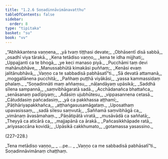 ```yaml
---
title: "1.2.6 Soṇadinnāvimānavatthu"
tableOfContents: false
sidebar:
  order: 8
type: "tipitaka"
basket: "su"
book: "vv"
---
```



<DynamicBreadcrumb />

<Division number="217" book="vv">

<Paragraph number="243" type="verses" book="vv">
_“Abhikkantena vaṇṇena,_  
_yā tvaṃ tiṭṭhasi devate;_  
_Obhāsentī disā sabbā,_  
_osadhī viya tārakā._  

</Paragraph>

</Division>
<Division number="218" book="vv">

<Paragraph number="244" type="verses" book="vv">
_Kena tetādiso vaṇṇo,_  
_kena te idha mijjhati;_  
_Uppajjanti ca te bhogā,_  
_ye keci manaso piyā._  

</Paragraph>

</Division>
<Division number="219" book="vv">

<Paragraph number="245" type="verses" book="vv">
_Pucchāmi taṃ devi mahānubhāve,_  
_Manussabhūtā kimakāsi puññaṃ;_  
_Kenāsi evaṃ jalitānubhāvā,_  
_Vaṇṇo ca te sabbadisā pabhāsatī”ti._  

</Paragraph>

</Division>
<Division number="220" book="vv">

<Paragraph number="246" type="verses" book="vv">
_Sā devatā attamanā,_  
_moggallānena pucchitā;_  
_Pañhaṃ puṭṭhā viyākāsi,_  
_yassa kammassidaṃ phalaṃ._  

</Paragraph>

</Division>
<Division number="221" book="vv">

<Paragraph number="247" type="verses" book="vv">
_“Soṇadinnāti maṃ aññaṃsu,_  
_nāḷandāyaṃ upāsikā;_  
_Saddhā sīlena sampannā,_  
_saṃvibhāgaratā sadā._  

</Paragraph>

</Division>
<Division number="222" book="vv">

<Paragraph number="248" type="verses" book="vv">
_Acchādanañca bhattañca,_  
_senāsanaṃ padīpiyaṃ;_  
_Adāsiṃ ujubhūtesu,_  
_vippasannena cetasā._  

</Paragraph>

</Division>
<Division number="223" book="vv">

<Paragraph number="249" type="verses" book="vv">
_Cātuddasiṃ pañcadasiṃ,_  
_yā ca pakkhassa aṭṭhamī;_  
_Pāṭihāriyapakkhañca,_  
_aṭṭhaṅgasusamāgataṃ._  

</Paragraph>

</Division>
<Division number="224" book="vv">

<Paragraph number="250" type="verses" book="vv">
_Uposathaṃ upavasissaṃ,_  
_sadā sīlesu saṃvutā;_  
_Saññamā saṃvibhāgā ca,_  
_vimānaṃ āvasāmahaṃ._  

</Paragraph>

</Division>
<Division number="225" book="vv">

<Paragraph number="251" type="verses" book="vv">
_Pāṇātipātā viratā,_  
_musāvādā ca saññatā;_  
_Theyyā ca aticārā ca,_  
_majjapānā ca ārakā._  

</Paragraph>

</Division>
<Division number="226" book="vv">

<Paragraph number="252" type="verses" book="vv">
_Pañcasikkhāpade ratā,_  
_ariyasaccāna kovidā;_  
_Upāsikā cakkhumato,_  
_gotamassa yasassino._  


(227–228.)
</Paragraph>

<Paragraph number="253" type="verses" book="vv">
_Tena metādiso vaṇṇo,_  
_ …pe… _  
_Vaṇṇo ca me sabbadisā pabhāsatī”ti._  


</Paragraph>
</Division>

<Paragraph number="254" type="center" book="vv">
Soṇadinnāvimānaṃ chaṭṭhaṃ.
</Paragraph>